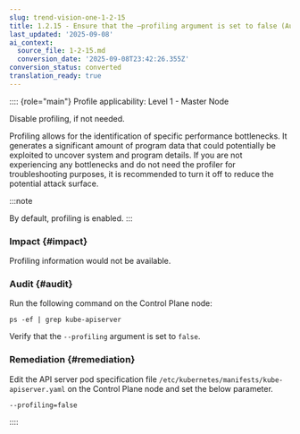 ```yaml
---
slug: trend-vision-one-1-2-15
title: 1.2.15 - Ensure that the –profiling argument is set to false (Automated)
last_updated: '2025-09-08'
ai_context:
  source_file: 1-2-15.md
  conversion_date: '2025-09-08T23:42:26.355Z'
conversion_status: converted
translation_ready: true
---
```


:::: {role="main"}
Profile applicability: Level 1 - Master Node

Disable profiling, if not needed.

Profiling allows for the identification of specific performance bottlenecks. It generates a significant amount of program data that could potentially be exploited to uncover system and program details. If you are not experiencing any bottlenecks and do not need the profiler for troubleshooting purposes, it is recommended to turn it off to reduce the potential attack surface.

:::note

By default, profiling is enabled.
:::

### Impact {#impact}

Profiling information would not be available.

### Audit {#audit}

Run the following command on the Control Plane node:

``` codeblock
ps -ef | grep kube-apiserver
```

Verify that the `--profiling` argument is set to `false`.

### Remediation {#remediation}

Edit the API server pod specification file `/etc/kubernetes/manifests/kube-apiserver.yaml` on the Control Plane node and set the below parameter.

``` codeblock
--profiling=false
```
::::
